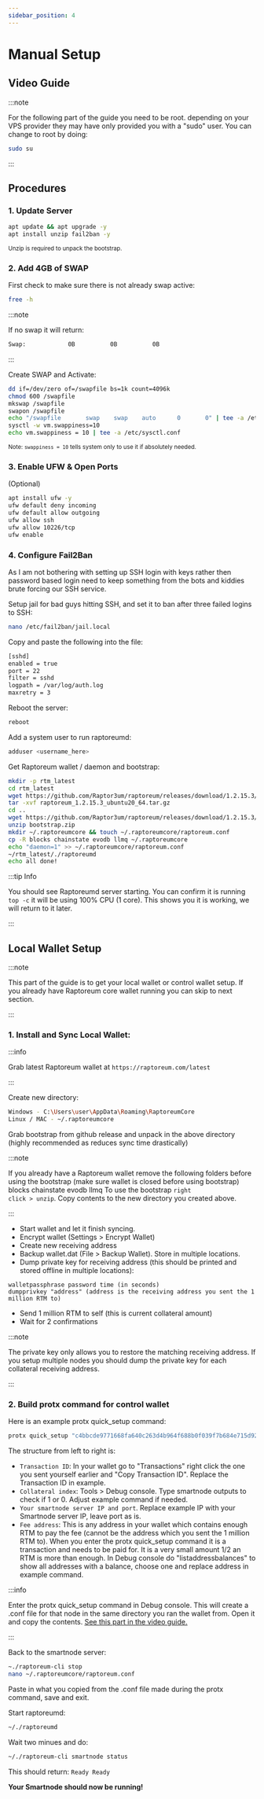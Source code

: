 ```yaml
---
sidebar_position: 4
---
```


# Manual Setup

## Video Guide

<ReactPlayer playing controls url='https://www.youtube.com/watch?v=55ot-iT2GFc' muted={true} playing={false} className="padding-bottom--md"/>

:::note

For the following part of the guide you need to be root. depending on your VPS provider they may have only provided you with a "sudo" user. You can change to root by doing:

```bash
sudo su
```

:::

## Procedures

### 1. Update Server

```bash
apt update && apt upgrade -y
apt install unzip fail2ban -y
```
<sub>Unzip is required to unpack the bootstrap.</sub>

### 2. Add 4GB of SWAP

First check to make sure there is not already swap active:

```bash
free -h
```

:::note

If no swap it will return:

```bash
Swap:            0B          0B          0B
```

:::

Create SWAP and Activate:

```bash
dd if=/dev/zero of=/swapfile bs=1k count=4096k
chmod 600 /swapfile
mkswap /swapfile
swapon /swapfile
echo "/swapfile       swap    swap    auto      0       0" | tee -a /etc/fstab
sysctl -w vm.swappiness=10
echo vm.swappiness = 10 | tee -a /etc/sysctl.conf
```

<div class="alert alert--info" role="alert">
  <sub>Note: <code>swappiness = 10</code> tells system only to use it if absolutely needed.</sub>
</div>

### 3. Enable UFW & Open Ports

(Optional)

```bash
apt install ufw -y
ufw default deny incoming
ufw default allow outgoing
ufw allow ssh
ufw allow 10226/tcp
ufw enable
```

### 4. Configure Fail2Ban

As I am not bothering with setting up SSH login with keys rather then password based login need to keep something from the bots and kiddies brute forcing our SSH service.

Setup jail for bad guys hitting SSH, and set it to ban after three failed logins to SSH:

```bash
nano /etc/fail2ban/jail.local
```

Copy and paste the following into the file:

```bash
[sshd]
enabled = true
port = 22
filter = sshd
logpath = /var/log/auth.log
maxretry = 3
```

Reboot the server:

```bash
reboot
```

Add a system user to run raptoreumd:

```bash
adduser <username_here>
```

Get Raptoreum wallet / daemon and bootstrap:

```bash
mkdir -p rtm_latest
cd rtm_latest
wget https://github.com/Raptor3um/raptoreum/releases/download/1.2.15.3/raptoreum_1.2.15.3_ubuntu20_64.tar.gz
tar -xvf raptoreum_1.2.15.3_ubuntu20_64.tar.gz
cd ..
wget https://github.com/Raptor3um/raptoreum/releases/download/1.2.15.3/bootstrap.zip
unzip bootstrap.zip
mkdir ~/.raptoreumcore && touch ~/.raptoreumcore/raptoreum.conf
cp -R blocks chainstate evodb llmq ~/.raptoreumcore
echo "daemon=1" >> ~/.raptoreumcore/raptoreum.conf
~/rtm_latest/./raptoreumd
echo all done!
```

:::tip Info

You should see Raptoreumd server starting. You can confirm it is running <code>top -c</code> it will be using 100% CPU (1 core). This shows you it is working, we will return to it later.

:::

## Local Wallet Setup

:::note

This part of the guide is to get your local wallet or control wallet setup. If you already have Raptoreum core wallet running you can skip to next section.

:::

### 1. Install and Sync Local Wallet:

:::info

Grab latest Raptoreum wallet at `https://raptoreum.com/latest`

:::


Create new directory:

```bash
Windows - C:\Users\user\AppData\Roaming\RaptoreumCore
Linux / MAC - ~/.raptoreumcore
```

Grab bootstrap from github release and unpack in the above directory (highly recommended as reduces sync time drastically)

:::note

If you already have a Raptoreum wallet remove the following folders before using the bootstrap (make sure wallet is closed before using bootstrap)
blocks
chainstate
evodb
llmq
To use the bootstrap <code>right click > unzip</code>. Copy contents to the new directory you created above.

:::

- Start wallet and let it finish syncing.
- Encrypt wallet (Settings > Encrypt Wallet)
- Create new receiving address
- Backup wallet.dat (File > Backup Wallet). Store in multiple locations.
- Dump private key for receiving address (this should be printed and stored offline in multiple locations):

```
walletpassphrase password time (in seconds)
dumpprivkey "address" (address is the receiving address you sent the 1 million RTM to)
```

- Send 1 million RTM to self (this is current collateral amount)
- Wait for 2 confirmations

:::note 

The private key only allows you to restore the matching receiving address. If you setup multiple nodes you should dump the private key for each collateral receiving address.

:::


### 2. Build protx command for control wallet

Here is an example protx quick_setup command:

```bash
protx quick_setup "c4bbcde9771668fa640c263d4b964f688b0f039f7b684e715d92e4012369fea6" "1" "194.113.73.87:10226" "RFbWv94ZfueciwVVpHLMdqFayaXAS4sBxP"
```

The structure from left to right is:

- <code>Transaction ID</code>: In your wallet go to "Transactions" right click the one you sent yourself earlier and "Copy Transaction ID". Replace the Transaction ID in example.
- <code>Collateral index</code>: Tools > Debug console. Type smartnode outputs to check if 1 or 0. Adjust example command if needed.
- <code>Your smartnode server IP and port</code>. Replace example IP with your Smartnode server IP, leave port as is.
- <code>Fee address</code>: This is any address in your wallet which contains enough RTM to pay the fee (cannot be the address which you sent the 1 million RTM to). When you enter the protx quick_setup command it is a transaction and needs to be paid for. It is a very small amount 1/2 an RTM is more than enough. In Debug console do "listaddressbalances" to show all addresses with a balance, choose one and replace address in example command.

:::info

Enter the protx quick_setup command in Debug console. This will create a .conf file for that node in the same directory you ran the wallet from. Open it and copy the contents. <u>[See this part in the video guide.](https://youtu.be/55ot-iT2GFc?t=1196)</u>

:::

Back to the smartnode server:

```bash
~./raptoreum-cli stop
nano ~/.raptoreumcore/raptoreum.conf
```

Paste in what you copied from the .conf file made during the protx command, save and exit.

Start raptoreumd:

```bash
~/./raptoreumd
```

Wait two minues and do:

```bash
~/./raptoreum-cli smartnode status
```
This should return: <code>Ready Ready</code>


<div class="alert alert--success" role="alert">
  <b>Your Smartnode should now be running!</b>
</div>